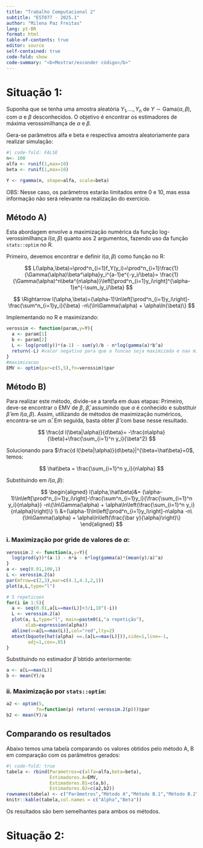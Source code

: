 ```yaml
---
title: "Trabalho Computacional 2"
subtitle: "EST077 - 2025.1"
author: "Milena Paz Freitas"
lang: pt-BR
format: html
table-of-contents: true
editor: source
self-contained: true
code-fold: show
code-summary: "<b>Mostrar/esconder código</b>"
---
```


# Situação 1:

Suponha que se tenha uma amostra aleatória $Y_1, . . . , Y_n$ de $Y\sim\text{Gama}(\alpha,\beta)$, com $\alpha$ e $\beta$ desconhecidos. O objetivo é encontrar os estimadores de máxima verossimilhança de $\alpha$ e $\beta$.

Gera-se parâmetros alfa e beta e respectiva amostra aleatoriamente para realizar simulação:

```r
#| code-fold: FALSE
n<- 100
alfa <- runif(1,max=10)
beta <- runif(1,max=10)

Y <- rgamma(n, shape=alfa, scale=beta)
```

OBS: Nesse caso, os parâmetros estarão limitados entre 0 e 10, mas essa informação não será relevante na realização do exercício.

## Método A)

Esta abordagem envolve a maximização numérica da função log-verossimilhança $l(\alpha,\beta)$ quanto aos 2 argumentos, fazendo uso da função `stats::optim` no R.

Primeiro, devemos encontrar e definir $l(\alpha,\beta)$ como função no R:

$$
L(\alpha,\beta)=\prod^n_{i=1}f_Y(y_i)=\prod^n_{i=1}\frac{1}{\Gamma(\alpha)\beta^\alpha}y_i^{a-1}e^{-y_i/\beta}=
\frac{1}{\Gamma(\alpha)^n\beta^{n\alpha}}\left[\prod^n_{i=1}y_i\right]^{\alpha-1}e^{-\sum_iy_i/\beta}
$$

$$
\Rightarrow l(\alpha,\beta)=(\alpha-1)\ln\left[\prod^n_{i=1}y_i\right]-\frac{\sum^n_{i=1}y_i}{\beta}
-n\{\ln\Gamma(\alpha) + \alpha\ln(\beta)\}
$$

Implementando no R e maximizando:

```r
verossim <- function(param,y=Y){
  a <- param[1]
  b <- param[2]
  L <- log(prod(y))*(a-1) - sum(y)/b - n*log(gamma(a)*b^a)
  return(-L) #valor negativo para que a funcao seja maximizada e nao minimizada
}
#maximizacao
EMV <- optim(par=c(5,5),fn=verossim)$par
```

## Método B)

Para realizar este método, divide-se a tarefa em duas etapas: Primeiro, deve-se encontrar o EMV de $\beta$, $\hat\beta$, assumindo que $\alpha$ é conhecido e substituir $\hat\beta$ em $l(\alpha,\beta)$. Assim, utilizando de métodos de maximização numéricos, encontra-se um $\hat\alpha$. Em seguida, basta obter $\hat\beta$ com base nesse resultado.

$$
\frac{d l(\beta|\alpha)}{d\beta}= -\frac{n\alpha}{\beta}+\frac{\sum_{i=1}^n y_i}{\beta^2}
$$

Solucionando para $\frac{d l(\beta|\alpha)}{d\beta}|^{\beta=\hat\beta}=0$, temos:

$$
\hat\beta = \frac{\sum_{i=1}^n y_i}{n\alpha}
$$

Substituindo em $l(\alpha,\beta)$:

$$
\begin{aligned}
l(\alpha,\hat\beta)&= 
(\alpha-1)\ln\left[\prod^n_{i=1}y_i\right]-\frac{\sum^n_{i=1}y_i}{\frac{\sum_{i=1}^n y_i}{n\alpha}}
-n\{\ln\Gamma(\alpha) + \alpha\ln\left(\frac{\sum_{i=1}^n y_i}{n\alpha}\right)\}
\\
&=(\alpha-1)\ln\left[\prod^n_{i=1}y_i\right]-n\alpha
-n\{\ln\Gamma(\alpha) + \alpha\ln\left(\frac{\bar y}{\alpha}\right)\}
\end{aligned}
$$

### i.  Maximização por gride de valores de $\alpha$:

```r
verossim.2 <- function(a,y=Y){
  log(prod(y))*(a-1) - n*a - n*log(gamma(a)*(mean(y)/a)^a)
}
a <- seq(0.01,100,1)
L <- verossim.2(a)
par(mfrow=c(2,3),mar=c(4.1,4.1,2,1))
plot(a,L,type="l")

# 5 repeticoes
for(i in 1:5){
  a <- seq(0.01,a[L==max(L)]+3/i,10^(-i))
  L <- verossim.2(a)
  plot(a, L,type="l", main=paste0(i,"a repetição"),
       xlab=expression(alpha))
  abline(v=a[L==max(L)],col="red",lty=2)
  mtext(bquote(hat(alpha) ==.(a[L==max(L)])),side=1,line=-1,
        adj=1,cex=.85)
}

```

Substituindo no estimador $\hat\beta$ obtido anteriormente:

```r
a <- a[L==max(L)]
b <- mean(Y)/a
```

### ii. Maximização por `stats::optim`:

```r
a2 <- optim(5,
           fn=function(p) return(-verossim.2(p)))$par
b2 <- mean(Y)/a
```

## Comparando os resultados

Abaixo temos uma tabela comparando os valores obtidos pelo método A, B em comparação com os parâmetros gerados:

```r
#| code-fold: true
tabela <- rbind(Parametros=c(alfa=alfa,beta=beta),
                Estimadores.A=EMV,
                Estimadores.B1=c(a,b),
                Estimadores.B2=c(a2,b2))
rownames(tabela) <- c("Parâmetros","Método A","Método B.1","Método B.2")
knitr::kable(tabela,col.names = c("Alpha","Beta"))
```

Os resultados são bem semelhantes para ambos os métodos.

# Situação 2: